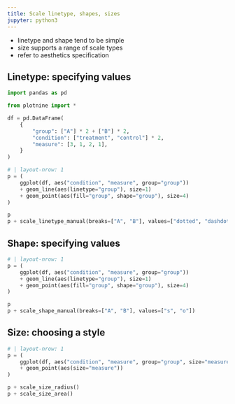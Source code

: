 ```yaml
---
title: Scale linetype, shapes, sizes
jupyter: python3
---
```


* linetype and shape tend to be simple 
* size supports a range of scale types
* refer to aesthetics specification

## Linetype: specifying values

```python
import pandas as pd

from plotnine import *

df = pd.DataFrame(
    {
        "group": ["A"] * 2 + ["B"] * 2,
        "condition": ["treatment", "control"] * 2,
        "measure": [3, 1, 2, 1],
    }
)
```

```python
# | layout-nrow: 1
p = (
    ggplot(df, aes("condition", "measure", group="group"))
    + geom_line(aes(linetype="group"), size=1)
    + geom_point(aes(fill="group", shape="group"), size=4)
)

p
p + scale_linetype_manual(breaks=["A", "B"], values=["dotted", "dashdot"])
```

## Shape: specifying values

```python
# | layout-nrow: 1
p = (
    ggplot(df, aes("condition", "measure", group="group"))
    + geom_line(aes(linetype="group"), size=1)
    + geom_point(aes(fill="group", shape="group"), size=4)
)

p
p + scale_shape_manual(breaks=["A", "B"], values=["s", "o"])
```

## Size: choosing a style


```python
# | layout-nrow: 1
p = (
    ggplot(df, aes("condition", "measure", group="group", size="measure"))
    + geom_point(aes(size="measure"))
)

p + scale_size_radius()
p + scale_size_area()

```

